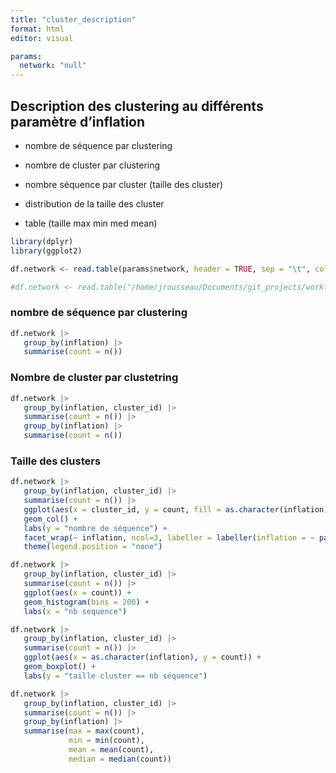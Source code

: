 ```yaml
---
title: "cluster_description"
format: html
editor: visual

params:
  network: "null"
---
```


## Description des clustering au différents paramètre d'inflation

-   nombre de séquence par clustering

-   nombre de cluster par clustering

-   nombre séquence par cluster (taille des cluster)

-   distribution de la taille des cluster

-   table (taille max min med mean)

```r

library(dplyr)
library(ggplot2)

df.network <- read.table(params$network, header = TRUE, sep = "\t", col.names = c("cluster_id", "protein_accession", "inflation"))

#df.network <- read.table("/home/jrousseau/Documents/git_projects/workflow-laggoon-mcl/lagoon-mcl-recup/workdir/lagoon-mcl/ca/38a98d73a272f3f2cb03e37655bd38/network.tsv", header = TRUE, sep = "\t", col.names = c("cluster_id", "protein_accession", "inflation"))
```

### nombre de séquence par clustering

```r
df.network |> 
   group_by(inflation) |> 
   summarise(count = n())
```

### Nombre de cluster par clustetring

```r
df.network |> 
   group_by(inflation, cluster_id) |> 
   summarise(count = n()) |> 
   group_by(inflation) |> 
   summarise(count = n())
```

### Taille des clusters

```r
df.network |> 
   group_by(inflation, cluster_id) |> 
   summarise(count = n()) |> 
   ggplot(aes(x = cluster_id, y = count, fill = as.character(inflation))) +
   geom_col() +
   labs(y = "nombre de séquence") +
   facet_wrap(~ inflation, ncol=3, labeller = labeller(inflation = ~ paste("Inflation", .x))) +
   theme(legend.position = "none")

```

```r
df.network |> 
   group_by(inflation, cluster_id) |> 
   summarise(count = n()) |> 
   ggplot(aes(x = count)) +
   geom_histogram(bins = 200) +
   labs(x = "nb sequence")
```

```r
df.network |>
   group_by(inflation, cluster_id) |>
   summarise(count = n()) |> 
   ggplot(aes(x = as.character(inflation), y = count)) +
   geom_boxplot() +
   labs(y = "taille cluster == nb séquence")
```

```r

df.network |>
   group_by(inflation, cluster_id) |>
   summarise(count = n()) |> 
   group_by(inflation) |> 
   summarise(max = max(count),
             min = min(count),
             mean = mean(count),
             median = median(count))
```
